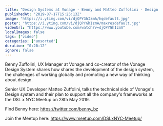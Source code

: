 ```yaml
---
title: "Design Systems at Vonage - Benny and Matteo Zuffolini - Design Systems London x NYC Meetup"
publishedAt: "2019-07-17T15:25:13Z"
image: "https://i.ytimg.com/vi/djQPYGhIzmA/hqdefault.jpg"
poster: "https://i.ytimg.com/vi/djQPYGhIzmA/maxresdefault.jpg"
videoUrl: "https://www.youtube.com/watch?v=djQPYGhIzmA"
localImages: false
tags: ["video"]
categories: ["unsorted"]
duration: "0:20:12"
ignore: false
---
```

Benny Zuffolini, UX Manager at Vonage and co-creator of the Vonage Design System shares how shares the development of the design system, the challenges of working globally and promoting a new way of thinking about design.

Senior UX Developer Matteo Zuffolini, talks the technical side of Vonage's Design system and their plan to support all the company's frameworks at the DSL x NYC Meetup on 28th May 2019.

Find Benny here:
https://twitter.com/benny_bz

Join the Meetup here:
https://www.meetup.com/DSLxNYC-Meetup/
